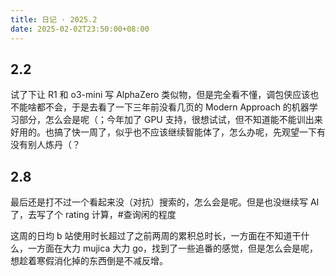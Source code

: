 ```yaml
---
title: 日记 · 2025.2
date: 2025-02-02T23:50:00+08:00
---
```


## 2.2

试了下让 R1 和 o3-mini 写 AlphaZero 类似物，但是完全看不懂，调包侠应该也不能啥都不会，于是去看了一下三年前没看几页的 Modern Approach 的机器学习部分，怎么会是呢（；今年加了 GPU 支持，很想试试，但不知道能不能训出来好用的。也搞了快一周了，似乎也不应该继续智能体了，怎么办呢，先观望一下有没有别人炼丹（？

## 2.8

最后还是打不过一个看起来没（对抗）搜索的，怎么会是呢。但是也没继续写 AI 了，去写了个 rating 计算，#查询闲的程度

这周的日均 b 站使用时长超过了之前两周的累积总时长，一方面在不知道干什么，一方面在大力 mujica 大力 go，找到了一些追番的感觉，但是怎么会是呢，想趁着寒假消化掉的东西倒是不减反增。
